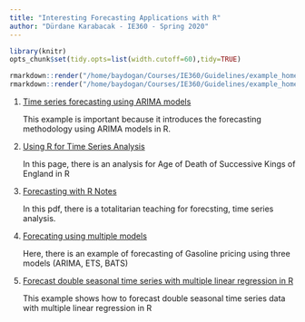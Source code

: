 ```yaml
---
title: "Interesting Forecasting Applications with R"
author: "Dürdane Karabacak - IE360 - Spring 2020"
---
```

```r
library(knitr)
opts_chunk$set(tidy.opts=list(width.cutoff=60),tidy=TRUE)
```

```r
rmarkdown::render("/home/baydogan/Courses/IE360/Guidelines/example_homework_0.Rmd",output_format="pdf_document")
rmarkdown::render("/home/baydogan/Courses/IE360/Guidelines/example_homework_0.Rmd",output_format="html_document")
```


1. [Time series forecasting using ARIMA models](https://blogs.oracle.com/datascience/introduction-to-forecasting-with-arima-in-r)

    This example is important because it introduces the forecasting methodology using ARIMA models in R. 
    

2. [Using R for Time Series Analysis](https://a-little-book-of-r-for-time-series.readthedocs.io/en/latest/src/timeseries.html)

    In this page, there is an analysis for Age of Death of Successive Kings of England in R
    

3. [Forecasting with R Notes](https://kourentzes.com/forecasting/wp-content/uploads/2016/06/Forecasting-with-R-notes.pdf)

    In this pdf, there is a totalitarian teaching for forecsting, time series analysis.


4. [Forecating using multiple models](https://cran.rstudio.com/web/packages/sweep/vignettes/SW02_Forecasting_Multiple_Models.html)

    Here,  there is an example of forecasting of Gasoline pricing using three models (ARIMA, ETS, BATS)  


5. [Forecast double seasonal time series with multiple linear regression in
R](https://petolau.github.io/Forecast-double-seasonal-time-series-with-multiple-linear-regression-in-R/)

    This example shows how to forecast double seasonal time series data with multiple linear regression in R